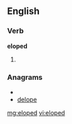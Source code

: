==English==

===Verb===
'''eloped'''

# {{past of|[[elope]]}}

===Anagrams===
* {{alphagram|deelop}}
* [[delope#English|delope]]

[[mg:eloped]]
[[vi:eloped]]